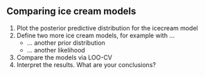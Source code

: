 ## Comparing ice cream models

#. Plot the posterior predictive distribution for the icecream model
#. Define two more ice cream models, for example with ...
    * ... another prior distribution
    * ... another likelihood
#. Compare the models via LOO-CV
#. Interpret the results. What are your conclusions?
